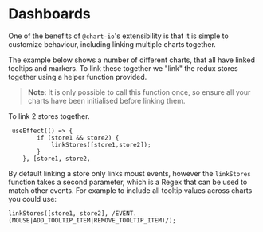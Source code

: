 
<Meta title="Dashboards" />

# Dashboards

One of the benefits of `@chart-io`'s extensibility is that it is simple to customize behaviour, including linking multiple charts together.

The example below shows a number of different charts, that all have linked tooltips and markers. To link these together we "link" the redux stores together using a helper function provided.

> **Note**: It is only possible to call this function once, so ensure all your charts have been initialised before linking them.

To link 2 stores together.

```
 useEffect(() => {
        if (store1 && store2) {
            linkStores([store1,store2]);
        }
    }, [store1, store2,
```

By default linking a store only links moust events, however the `linkStores` function takes a second parameter, which is a Regex that can be used to match other events. For example to include all tooltip values across charts you could use:

`linkStores([store1, store2], /EVENT.(MOUSE|ADD_TOOLTIP_ITEM|REMOVE_TOOLTIP_ITEM)/);`

<Canvas>
    <Story id="dashboards--dashboard" />
</Canvas>
